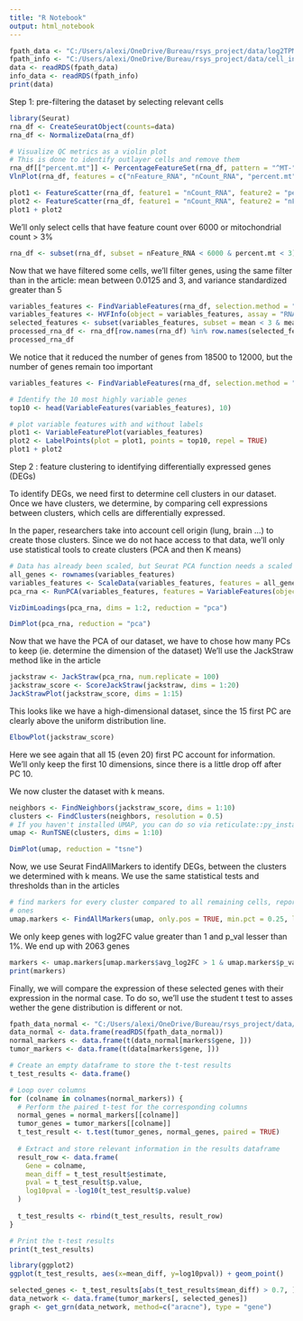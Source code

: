 ```yaml
---
title: "R Notebook"
output: html_notebook
---
```


```r

fpath_data <- "C:/Users/alexi/OneDrive/Bureau/rsys_project/data/log2TPM_tumor_example.Rds"
fpath_info <- "C:/Users/alexi/OneDrive/Bureau/rsys_project/data/cell_info_tumor_example.Rds"
data <- readRDS(fpath_data)
info_data <- readRDS(fpath_info)
print(data)

```

Step 1: pre-filtering the dataset by selecting relevant cells

```r
library(Seurat)
rna_df <- CreateSeuratObject(counts=data)
rna_df <- NormalizeData(rna_df)

```
```r
# Visualize QC metrics as a violin plot
# This is done to identify outlayer cells and remove them
rna_df[["percent.mt"]] <- PercentageFeatureSet(rna_df, pattern = "^MT-")
VlnPlot(rna_df, features = c("nFeature_RNA", "nCount_RNA", "percent.mt"), ncol = 3)
```
```r
plot1 <- FeatureScatter(rna_df, feature1 = "nCount_RNA", feature2 = "percent.mt")
plot2 <- FeatureScatter(rna_df, feature1 = "nCount_RNA", feature2 = "nFeature_RNA")
plot1 + plot2
```


We'll only select cells that have feature count over 6000 or mitochondrial count > 3%

```r
rna_df <- subset(rna_df, subset = nFeature_RNA < 6000 & percent.mt < 3)
```


Now that we have filtered some cells, we'll filter genes, using the same filter than in the article:
mean between 0.0125 and 3, and variance standardized greater than 5

```r
variables_features <- FindVariableFeatures(rna_df, selection.method = "vst")
variables_features <- HVFInfo(object = variables_features, assay = "RNA")
selected_features <- subset(variables_features, subset = mean < 3 & mean > 0.0125 & variance.standardized > 0.5)
processed_rna_df <- rna_df[row.names(rna_df) %in% row.names(selected_features), ]
processed_rna_df
```


We notice that it reduced the number of genes from 18500 to 12000, but the number of genes remain too important 


```r
variables_features <- FindVariableFeatures(rna_df, selection.method = "vst", nfeatures=2000)

# Identify the 10 most highly variable genes
top10 <- head(VariableFeatures(variables_features), 10)

# plot variable features with and without labels
plot1 <- VariableFeaturePlot(variables_features)
plot2 <- LabelPoints(plot = plot1, points = top10, repel = TRUE)
plot1 + plot2
```


Step 2 : feature clustering to identifying differentially expressed genes (DEGs)

To identify DEGs, we need first to determine cell clusters in our dataset. Once we have clusters, we determine, by comparing cell expressions between clusters, which cells are differentially expressed.

In the paper, researchers take into account cell origin (lung, brain ...) to create those clusters. Since we do not hace access to that data, we'll only use statistical tools to create clusters (PCA and then K means)

```r
# Data has already been scaled, but Seurat PCA function needs a scaled object
all_genes <- rownames(variables_features)
variables_features <- ScaleData(variables_features, features = all_genes)
pca_rna <- RunPCA(variables_features, features = VariableFeatures(object = variables_features))
```

```r
VizDimLoadings(pca_rna, dims = 1:2, reduction = "pca")
```
```r
DimPlot(pca_rna, reduction = "pca")
```
Now that we have the PCA of our dataset, we have to chose how many PCs to keep (ie. determine the dimension of the dataset)
We'll use the JackStraw method like in the article


```r
jackstraw <- JackStraw(pca_rna, num.replicate = 100)
jackstraw_score <- ScoreJackStraw(jackstraw, dims = 1:20)
JackStrawPlot(jackstraw_score, dims = 1:15)
```
This looks like we have a high-dimensional dataset, since the 15 first PC are clearly above the uniform distribution line.

```r
ElbowPlot(jackstraw_score)
```
Here we see again that all 15 (even 20) first PC account for information. We'll only keep the first 10 dimensions, since there is a little drop off after PC 10.

We now cluster the dataset with k means.


```r
neighbors <- FindNeighbors(jackstraw_score, dims = 1:10)
clusters <- FindClusters(neighbors, resolution = 0.5)
# If you haven't installed UMAP, you can do so via reticulate::py_install(packages = 'umap-learn')
umap <- RunTSNE(clusters, dims = 1:10)
```


```r
DimPlot(umap, reduction = "tsne")
```
Now, we use Seurat FindAllMarkers to identify DEGs, between the clusters we determined with k means. We use the same statistical tests and thresholds than in the articles

```r
# find markers for every cluster compared to all remaining cells, report only the positive
# ones
umap.markers <- FindAllMarkers(umap, only.pos = TRUE, min.pct = 0.25, logfc.threshold = 0.25, test.use = "t")
```
We only keep genes with log2FC value greater than 1 and p_val lesser than 1%. We end up with 2063 genes

```r
markers <- umap.markers[umap.markers$avg_log2FC > 1 & umap.markers$p_val < 0.01, ]
print(markers)
```

Finally, we will compare the expression of these selected genes with their expression in the normal case. To do so, we'll use the student t test to asses wether the gene distribution is different or not.


```r

fpath_data_normal <- "C:/Users/alexi/OneDrive/Bureau/rsys_project/data/log2TPM_normal_example.Rds"
data_normal <- data.frame(readRDS(fpath_data_normal))
normal_markers <- data.frame(t(data_normal[markers$gene, ]))
tumor_markers <- data.frame(t(data[markers$gene, ]))
```


```r

# Create an empty dataframe to store the t-test results
t_test_results <- data.frame()

# Loop over columns
for (colname in colnames(normal_markers)) {
  # Perform the paired t-test for the corresponding columns
  normal_genes = normal_markers[[colname]]
  tumor_genes = tumor_markers[[colname]]
  t_test_result <- t.test(tumor_genes, normal_genes, paired = TRUE)
  
  # Extract and store relevant information in the results dataframe
  result_row <- data.frame(
    Gene = colname,
    mean_diff = t_test_result$estimate,
    pval = t_test_result$p.value,
    log10pval = -log10(t_test_result$p.value)
  )
  
  t_test_results <- rbind(t_test_results, result_row)
}

# Print the t-test results
print(t_test_results)

```
```r
library(ggplot2)
ggplot(t_test_results, aes(x=mean_diff, y=log10pval)) + geom_point()
```

```r
selected_genes <- t_test_results[abs(t_test_results$mean_diff) > 0.7, ]$Gene
data_network <- data.frame(tumor_markers[, selected_genes])
graph <- get_grn(data_network, method=c("aracne"), type = "gene")
```
 
 
 
 
 
 
 
 
 
 